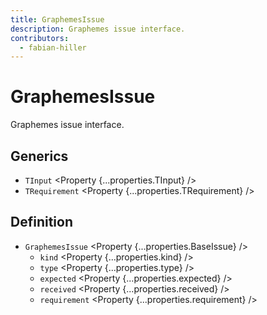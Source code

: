 ```yaml
---
title: GraphemesIssue
description: Graphemes issue interface.
contributors:
  - fabian-hiller
---
```



# GraphemesIssue

Graphemes issue interface.

## Generics

- `TInput` <Property {...properties.TInput} />
- `TRequirement` <Property {...properties.TRequirement} />

## Definition

- `GraphemesIssue` <Property {...properties.BaseIssue} />
  - `kind` <Property {...properties.kind} />
  - `type` <Property {...properties.type} />
  - `expected` <Property {...properties.expected} />
  - `received` <Property {...properties.received} />
  - `requirement` <Property {...properties.requirement} />
